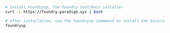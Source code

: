 ```bash
# install Foundryup, the Foundry toolchain installer
curl -L https://foundry.paradigm.xyz | bash

# after installation, use the foundryup commmand to install the binaries including Anvil
foundryup
```
